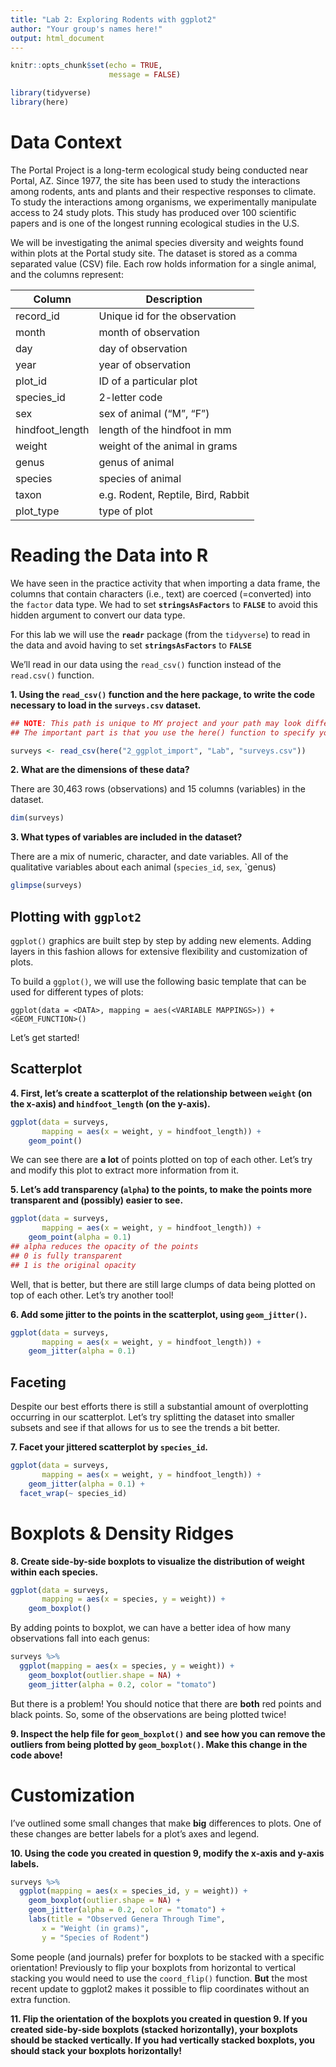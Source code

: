 ```yaml
---
title: "Lab 2: Exploring Rodents with ggplot2"
author: "Your group's names here!"
output: html_document 
---
```


```r
knitr::opts_chunk$set(echo = TRUE, 
                      message = FALSE)

library(tidyverse)
library(here)
```

# Data Context 

The Portal Project is a long-term ecological study being conducted near Portal,
AZ. Since 1977, the site has been used to study the interactions among rodents,
ants and plants and their respective responses to climate. To study the
interactions among organisms, we experimentally manipulate access to 24 study
plots. This study has produced over 100 scientific papers and is one of the
longest running ecological studies in the U.S.

We will be investigating the animal species diversity and weights found within
plots at the Portal study site. The dataset is stored as a comma separated value (CSV) file. Each row holds information for a single animal, and the columns represent:

| Column           | Description                        |
|------------------|------------------------------------|
| record\_id       | Unique id for the observation      |
| month            | month of observation               |
| day              | day of observation                 |
| year             | year of observation                |
| plot\_id         | ID of a particular plot            |
| species\_id      | 2-letter code                      |
| sex              | sex of animal ("M", "F")           |
| hindfoot\_length | length of the hindfoot in mm       |
| weight           | weight of the animal in grams      |
| genus            | genus of animal                    |
| species          | species of animal                  |
| taxon            | e.g. Rodent, Reptile, Bird, Rabbit |
| plot\_type       | type of plot                       |


# Reading the Data into R

We have seen in the practice activity that when importing a data 
frame, the columns that contain characters (i.e., text) are coerced 
(=converted) into the `factor` data type. We had to set **`stringsAsFactors`** 
to **`FALSE`** to avoid this hidden argument to convert our data type. 

For this lab we will use the **`readr`** package (from the `tidyverse`) to
read in the data and avoid having to set **`stringsAsFactors`** to **`FALSE`**

We'll read in our data using the `read_csv()` function instead of the 
`read.csv()` function. 

__1. Using the `read_csv()` function and the **here** package, to write the code necessary to load in the `surveys.csv` dataset.__

```r
## NOTE: This path is unique to MY project and your path may look different!
## The important part is that you use the here() function to specify your path

surveys <- read_csv(here("2_ggplot_import", "Lab", "surveys.csv"))
```

__2. What are the dimensions of these data?__

There are 30,463 rows (observations) and 15 columns (variables) in the dataset. 

```r
dim(surveys)
```


__3. What types of variables are included in the dataset?__ 

There are a mix of numeric, character, and date variables. All of the qualitative 
variables about each animal (`species_id`, `sex`, `genus)
```r
glimpse(surveys)
```


## Plotting with **`ggplot2`**

`ggplot()` graphics are built step by step by adding new elements. Adding layers 
in this fashion allows for extensive flexibility and customization of plots.

To build a `ggplot()`, we will use the following basic template that can be used 
for different types of plots:

`ggplot(data = <DATA>, mapping = aes(<VARIABLE MAPPINGS>)) +  <GEOM_FUNCTION>()`

Let's get started!  

## Scatterplot

__4. First, let's create a scatterplot of the relationship between `weight` (on the x-axis) and `hindfoot_length` (on the y-axis).__ 


```r
ggplot(data = surveys,
       mapping = aes(x = weight, y = hindfoot_length)) +
    geom_point()
```

We can see there are **a lot** of points plotted on top of each other. Let's try
and modify this plot to extract more information from it. 

__5. Let's add transparency (`alpha`) to the points, to make the points more transparent and (possibly) easier to see.__ 

```r
ggplot(data = surveys, 
       mapping = aes(x = weight, y = hindfoot_length)) +
    geom_point(alpha = 0.1)
## alpha reduces the opacity of the points 
## 0 is fully transparent
## 1 is the original opacity
```

Well, that is better, but there are still large clumps of data being plotted on
top of each other. Let's try another tool! 

__6. Add some jitter to the points in the scatterplot, using `geom_jitter()`.__

```r
ggplot(data = surveys, 
       mapping = aes(x = weight, y = hindfoot_length)) +
    geom_jitter(alpha = 0.1)
```

## Faceting

Despite our best efforts there is still a substantial amount of overplotting 
occurring in our scatterplot. Let's try splitting the dataset into smaller 
subsets and see if that allows for us to see the trends a bit better. 

__7. Facet your jittered scatterplot by `species_id`.__

```r
ggplot(data = surveys, 
       mapping = aes(x = weight, y = hindfoot_length)) +
    geom_jitter(alpha = 0.1) + 
  facet_wrap(~ species_id)
```


# Boxplots & Density Ridges

__8. Create side-by-side boxplots to visualize the distribution of weight within each species.__

```r
ggplot(data = surveys, 
       mapping = aes(x = species, y = weight)) +
    geom_boxplot()
```

By adding points to boxplot, we can have a better idea of how many observations
fall into each genus: 

```r
surveys %>% 
  ggplot(mapping = aes(x = species, y = weight)) +
    geom_boxplot(outlier.shape = NA) + 
    geom_jitter(alpha = 0.2, color = "tomato")
```

But there is a problem! You should notice that there are **both** red points 
and black points. So, some of the observations are being plotted twice! 

__9. Inspect the help file for `geom_boxplot()` and see how you can remove the outliers from being plotted by `geom_boxplot()`. Make this change in the code above!__


# Customization

I've outlined some small changes that make **big** differences to plots. One of 
these changes are better labels for a plot's axes and legend. 

__10. Using the code you created in question 9, modify the x-axis and y-axis labels.__

```r
surveys %>% 
  ggplot(mapping = aes(x = species_id, y = weight)) +
    geom_boxplot(outlier.shape = NA) + 
    geom_jitter(alpha = 0.2, color = "tomato") + 
    labs(title = "Observed Genera Through Time",
       x = "Weight (in grams)",
       y = "Species of Rodent") 
```

Some people (and journals) prefer for boxplots to be stacked with a specific 
orientation! Previously to flip your boxplots from horizontal to vertical 
stacking you would need to use the `coord_flip()` function. **But** the most
recent update to ggplot2 makes it possible to flip coordinates without an extra
function. 

__11. Flip the orientation of the boxplots you created in question 9. If you created side-by-side boxplots (stacked horizontally), your boxplots should be stacked vertically. If you had vertically stacked boxplots, you should stack your boxplots horizontally!__ 

